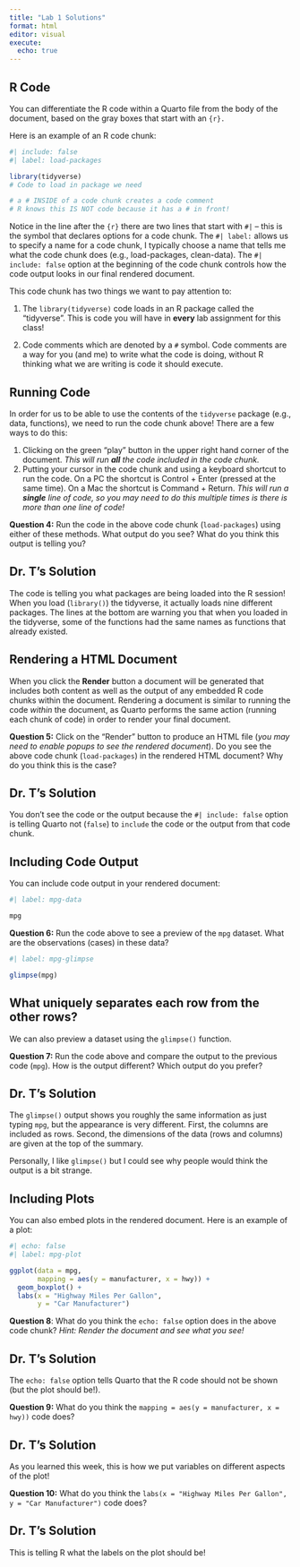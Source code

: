 ```yaml
---
title: "Lab 1 Solutions"
format: html
editor: visual
execute: 
  echo: true
---
```


## R Code

You can differentiate the R code within a Quarto file from the body of the document, based on the gray boxes that start with an `{r}.`

Here is an example of an R code chunk:

```r
#| include: false
#| label: load-packages

library(tidyverse)
# Code to load in package we need

# a # INSIDE of a code chunk creates a code comment
# R knows this IS NOT code because it has a # in front! 
```

Notice in the line after the `{r}` there are two lines that start with `#|` – this is the symbol that declares options for a code chunk. The `#| label:` allows us to specify a name for a code chunk, I typically choose a name that tells me what the code chunk does (e.g., load-packages, clean-data). The `#| include: false` option at the beginning of the code chunk controls how the code output looks in our final rendered document.

This code chunk has two things we want to pay attention to:

1.  The `library(tidyverse)` code loads in an R package called the "tidyverse". This is code you will have in **every** lab assignment for this class!

2.  Code comments which are denoted by a `#` symbol. Code comments are a way for you (and me) to write what the code is doing, without R thinking what we are writing is code it should execute.

## Running Code

In order for us to be able to use the contents of the `tidyverse` package (e.g., data, functions), we need to run the code chunk above! There are a few ways to do this:

1.  Clicking on the green "play" button in the upper right hand corner of the document. *This will run **all** the code included in the code chunk.*
2.  Putting your cursor in the code chunk and using a keyboard shortcut to run the code. On a PC the shortcut is Control + Enter (pressed at the same time). On a Mac the shortcut is Command + Return. *This will run a **single** line of code, so you may need to do this multiple times is there is more than one line of code!*

**Question 4:** Run the code in the above code chunk (`load-packages`) using either of these methods. What output do you see? What do you think this output is telling you?

::: {.callout-note}
# Dr. T's Solution

The code is telling you what packages are being loaded into the R session! When
you load (`library()`) the tidyverse, it actually loads nine different packages. The lines at the bottom are warning you that when you loaded in the tidyverse, some of the functions had the same names as functions that already existed. 
:::

## Rendering a HTML Document

When you click the **Render** button a document will be generated that includes both content as well as the output of any embedded R code chunks within the document. Rendering a document is similar to running the code *within* the document, as Quarto performs the same action (running each chunk of code) in order to render your final document.

**Question 5:** Click on the "Render" button to produce an HTML file (*you may need to enable popups to see the rendered document*). Do you see the above code chunk (`load-packages`) in the rendered HTML document? Why do you think this is the case?

::: {.callout-note}
# Dr. T's Solution

You don't see the code or the output because the `#| include: false` option is 
telling Quarto not (`false`) to `include` the code or the output from that 
code chunk.
:::

## Including Code Output

You can include code output in your rendered document:

```r
#| label: mpg-data

mpg
```

**Question 6:** Run the code above to see a preview of the `mpg` dataset. What are the observations (cases) in these data?

```r
#| label: mpg-glimpse

glimpse(mpg)
```

::: {.callout-tip}
# What uniquely separates each row from the other rows? 
:::

We can also preview a dataset using the `glimpse()` function.

**Question 7:** Run the code above and compare the output to the previous code (`mpg`). How is the output different? Which output do you prefer?

::: {.callout-note}
# Dr. T's Solution

The `glimpse()` output shows you roughly the same information as just typing `mpg`, but the appearance is very different. First, the columns are included as rows. Second, the dimensions of the data (rows and columns) are given at the top of the summary. 

Personally, I like `glimpse()` but I could see why people would think the output is a bit strange. 
:::

## Including Plots

You can also embed plots in the rendered document. Here is an example of a plot:

```r
#| echo: false
#| label: mpg-plot

ggplot(data = mpg, 
       mapping = aes(y = manufacturer, x = hwy)) + 
  geom_boxplot() +
  labs(x = "Highway Miles Per Gallon", 
       y = "Car Manufacturer")
```

**Question 8**: What do you think the `echo: false` option does in the above code chunk? *Hint: Render the document and see what you see!*

::: {.callout-note}
# Dr. T's Solution

The `echo: false` option tells Quarto that the R code should not be shown (but the plot should be!). 
:::

**Question 9:** What do you think the `mapping = aes(y = manufacturer, x = hwy))` code does?

::: {.callout-note}
# Dr. T's Solution

As you learned this week, this is how we put variables on different aspects of the plot! 
:::

**Question 10:** What do you think the `labs(x = "Highway Miles Per Gallon", y = "Car Manufacturer")` code does?

::: {.callout-note}
# Dr. T's Solution

This is telling R what the labels on the plot should be!
:::

